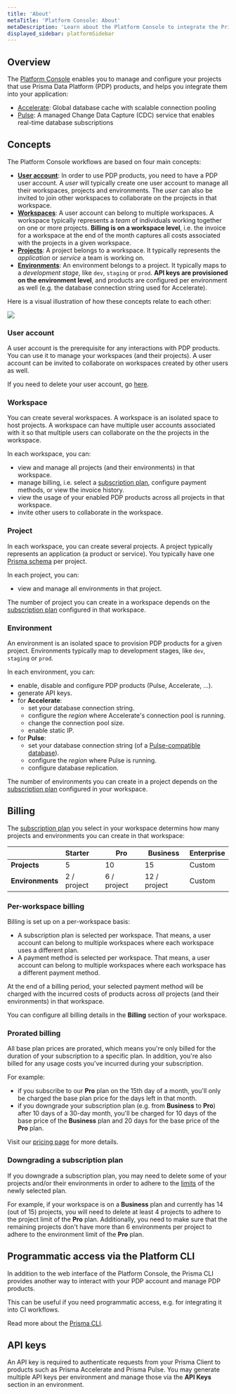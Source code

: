 ```yaml
---
title: 'About'
metaTitle: 'Platform Console: About'
metaDescription: 'Learn about the Platform Console to integrate the Prisma Data Platform products.'
displayed_sidebar: platformSidebar
---
```


## Overview

The [Platform Console](http://console.prisma.io) enables you to manage and configure your projects that use Prisma Data Platform (PDP) products, and helps you integrate them into your application:

- [Accelerate](/accelerate/what-is-accelerate): Global database cache with scalable connection pooling
- [Pulse](/pulse/what-is-pulse): A managed Change Data Capture (CDC) service that enables real-time database subscriptions


## Concepts

The Platform Console workflows are based on four main concepts:

- [**User account**](#user-account): In order to use PDP products, you need to have a PDP user account. A _user_ will typically create one user account to manage all their workspaces, projects and environments. The _user_ can also be invited to join other workspaces to collaborate on the projects in that workspace.
- [**Workspaces**](#workspace): A user account can belong to multiple workspaces. A workspace typically represents a _team_ of individuals working together on one or more projects. **Billing is on a workspace level**, i.e. the invoice for a workspace at the end of the month captures all costs associated with the projects in a given workspace.
- [**Projects**](#project): A project belongs to a workspace. It typically represents the _application_ or _service_ a team is working on.
- [**Environments**](#environment): An environment belongs to a project. It typically maps to a _development stage_, like `dev`, `staging` or `prod`. **API keys are provisioned on the environment level**, and products are configured per environment as well (e.g. the database connection string used for Accelerate).

Here is a visual illustration of how these concepts relate to each other:

![](/img/platform/pdp-concepts.png)

### User account

A user account is the prerequisite for any interactions with PDP products. You can use it to manage your workspaces (and their projects). A user account can be invited to collaborate on workspaces created by other users as well.

If you need to delete your user account, go [here](/platform/support#deleting-your-pdp-account).

### Workspace

You can create several workspaces. A workspace is an isolated space to host projects. A workspace can have multiple user accounts associated with it so that multiple users can collaborate on the the projects in the workspace.

In each workspace, you can:

- view and manage all projects (and their environments) in that workspace.
- manage billing, i.e. select a [subscription plan](https://prisma.io/pricing?utm_source=prisma-docs&utm_medium=docs-site), configure payment methods, or view the invoice history.
- view the usage of your enabled PDP products across all projects in that workspace.
- invite other users to collaborate in the workspace.

### Project

In each workspace, you can create several projects. A project typically represents an application (a product or service). You typically have one [Prisma schema](/orm/prisma-schema/) per project.

In each project, you can:

- view and manage all environments in that project.

The number of project you can create in a workspace depends on the [subscription plan](https://prisma.io/pricing?utm_source=prisma-docs&utm_medium=docs-site) configured in that workspace.

### Environment

An environment is an isolated space to provision PDP products for a given project. Environments typically map to development stages, like `dev`, `staging` or `prod`.

In each environment, you can:

- enable, disable and configure PDP products (Pulse, Accelerate, ...).
- generate API keys.
- for **Accelerate**:
  - set your database connection string.
  - configure the _region_ where Accelerate's connection pool is running.
  - change the connection pool size.
  - enable static IP.
- for **Pulse**:
  - set your database connection string (of a [Pulse-compatible database](/pulse/database-setup)).
  - configure the _region_ where Pulse is running.
  - configure database replication.

The number of environments you can create in a project depends on the [subscription plan](https://prisma.io/pricing?utm_source=prisma-docs&utm_medium=docs-site) configured in your workspace.

## Billing

The [subscription plan](https://prisma.io/pricing?utm_source=prisma-docs&utm_medium=docs-site) you select in your workspace determins how many projects and environments you can create in that workspace:

|                  | **Starter** | **Pro**     | **Business** | **Enterprise** |
| ---------------- | :---------- | ----------- | ------------ | -------------- |
| **Projects**     | 5           | 10          | 15           | Custom         |
| **Environments** | 2 / project | 6 / project | 12 / project | Custom         |

### Per-workspace billing

Billing is set up on a per-workspace basis:

- A subscription plan is selected per workspace. That means, a user account can belong to multiple workspaces where each workspace uses a different plan.
- A payment method is selected per workspace. That means, a user account can belong to multiple workspaces where each workspace has a different payment method.

At the end of a billing period, your selected payment method will be charged with the incurred costs of products across _all_ projects (and their environments) in that workspace.

You can configure all billing details in the **Billing** section of your workspace.

### Prorated billing

All base plan prices are prorated, which means you're only billed for the duration of your subscription to a specific plan. In addition, you're also billed for any usage costs you've incurred during your subscription.

For example:

- if you subscribe to our **Pro** plan on the 15th day of a month, you'll only be charged the base plan price for the days left in that month.
- if you downgrade your subscription plan (e.g. from **Business** to **Pro**) after 10 days of a 30-day month, you'll be charged for 10 days of the base price of the **Business** plan and 20 days for the base price of the **Pro** plan.

Visit our [pricing page](https://prisma.io/pricing?utm_source=prisma-docs&utm_medium=docs-site) for more details.

### Downgrading a subscription plan

If you downgrade a subscription plan, you may need to delete some of your projects and/or their environments in order to adhere to the [limits](#environment) of the newly selected plan.

For example, if your workspace is on a **Business** plan and currently has 14 (out of 15) projects, you will need to delete at least 4 projects to adhere to the project limit of the **Pro** plan. Additionally, you need to make sure that the remaining projects don't have more than 6 environments per project to adhere to the environment limit of the **Pro** plan.

## Programmatic access via the Platform CLI

In addition to the web interface of the Platform Console, the Prisma CLI provides another way to interact with your PDP account and manage PDP products.

This can be useful if you need programmatic access, e.g. for integrating it into CI workflows.

Read more about the [Prisma CLI](/platform/platform-cli).

## API keys

An API key is required to authenticate requests from your Prisma Client to products such as Prisma Accelerate and Prisma Pulse. You may generate multiple API keys per environment and manage those via the **API Keys** section in an environment.
